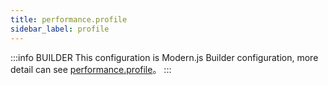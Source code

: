 ```yaml
---
title: performance.profile
sidebar_label: profile
---
```


:::info BUILDER
This configuration is Modern.js Builder configuration, more detail can see [performance.profile](https://modernjs.dev/builder/en/api/config-performance.html#performance-profile)。
:::


<Main />
